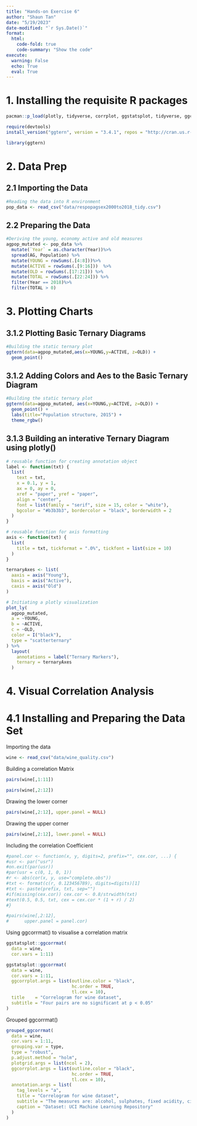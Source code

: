 ```yaml
---
title: "Hands-on Exercise 6"
author: "Shaun Tan"
date: "5/19/2023"
date-modified: "`r Sys.Date()`"
format:
  html:
    code-fold: true
    code-summary: "Show the code"
execute:
  warning: False
  echo: True
  eval: True
---
```


# 1. Installing the requisite R packages

```r
pacman::p_load(plotly, tidyverse, corrplot, ggstatsplot, tidyverse, ggcorrplot)

require(devtools)
install_version("ggtern", version = "3.4.1", repos = "http://cran.us.r-project.org")

library(ggtern)
```

# 2. Data Prep

## 2.1 Importing the Data

```r
#Reading the data into R environment
pop_data <- read_csv("data/respopagsex2000to2018_tidy.csv") 
```

## 2.2 Preparing the Data

```r
#Deriving the young, economy active and old measures
agpop_mutated <- pop_data %>%
  mutate(`Year` = as.character(Year))%>%
  spread(AG, Population) %>%
  mutate(YOUNG = rowSums(.[4:8]))%>%
  mutate(ACTIVE = rowSums(.[9:16]))  %>%
  mutate(OLD = rowSums(.[17:21])) %>%
  mutate(TOTAL = rowSums(.[22:24])) %>%
  filter(Year == 2018)%>%
  filter(TOTAL > 0)
```

# 3. Plotting Charts

## 3.1.2 Plotting Basic Ternary Diagrams

```r
#Building the static ternary plot
ggtern(data=agpop_mutated,aes(x=YOUNG,y=ACTIVE, z=OLD)) +
  geom_point()
```

## 3.1.2 Adding Colors and Aes to the Basic Ternary Diagram

```r
#Building the static ternary plot
ggtern(data=agpop_mutated, aes(x=YOUNG,y=ACTIVE, z=OLD)) +
  geom_point() +
  labs(title="Population structure, 2015") +
  theme_rgbw()
```

## 3.1.3 Building an interative Ternary Diagram using plotly()

```r
# reusable function for creating annotation object
label <- function(txt) {
  list(
    text = txt, 
    x = 0.1, y = 1,
    ax = 0, ay = 0,
    xref = "paper", yref = "paper", 
    align = "center",
    font = list(family = "serif", size = 15, color = "white"),
    bgcolor = "#b3b3b3", bordercolor = "black", borderwidth = 2
  )
}

# reusable function for axis formatting
axis <- function(txt) {
  list(
    title = txt, tickformat = ".0%", tickfont = list(size = 10)
  )
}

ternaryAxes <- list(
  aaxis = axis("Young"), 
  baxis = axis("Active"), 
  caxis = axis("Old")
)

# Initiating a plotly visualization 
plot_ly(
  agpop_mutated, 
  a = ~YOUNG, 
  b = ~ACTIVE, 
  c = ~OLD, 
  color = I("black"), 
  type = "scatterternary"
) %>%
  layout(
    annotations = label("Ternary Markers"), 
    ternary = ternaryAxes
  )
```

# 4. Visual Correlation Analysis

# 4.1 Installing and Preparing the Data Set

Importing the data

```r
wine <- read_csv("data/wine_quality.csv")
```

Building a correlation Matrix

```r
pairs(wine[,1:11])
```

```r
pairs(wine[,2:12])
```

Drawing the lower corner

```r
pairs(wine[,2:12], upper.panel = NULL)
```

Drawing the upper corner

```r
pairs(wine[,2:12], lower.panel = NULL)
```

Including the correlation Coefficient

```r
#panel.cor <- function(x, y, digits=2, prefix="", cex.cor, ...) {
#usr <- par("usr")
#on.exit(par(usr))
#par(usr = c(0, 1, 0, 1))
#r <- abs(cor(x, y, use="complete.obs"))
#txt <- format(c(r, 0.123456789), digits=digits)[1]
#txt <- paste(prefix, txt, sep="")
#if(missing(cex.cor)) cex.cor <- 0.8/strwidth(txt)
#text(0.5, 0.5, txt, cex = cex.cor * (1 + r) / 2)
#}

#pairs(wine[,2:12], 
#      upper.panel = panel.cor)
```

Using ggcorrmat() to visualise a correlation matrix

```r
ggstatsplot::ggcorrmat(
  data = wine, 
  cor.vars = 1:11)
```

```r
ggstatsplot::ggcorrmat(
  data = wine, 
  cor.vars = 1:11,
  ggcorrplot.args = list(outline.color = "black", 
                         hc.order = TRUE,
                         tl.cex = 10),
  title    = "Correlogram for wine dataset",
  subtitle = "Four pairs are no significant at p < 0.05"
)
```

Grouped ggcorrmat()

```r
grouped_ggcorrmat(
  data = wine,
  cor.vars = 1:11,
  grouping.var = type,
  type = "robust",
  p.adjust.method = "holm",
  plotgrid.args = list(ncol = 2),
  ggcorrplot.args = list(outline.color = "black", 
                         hc.order = TRUE,
                         tl.cex = 10),
  annotation.args = list(
    tag_levels = "a",
    title = "Correlogram for wine dataset",
    subtitle = "The measures are: alcohol, sulphates, fixed acidity, citric acid, chlorides, residual sugar, density, free sulfur dioxide and volatile acidity",
    caption = "Dataset: UCI Machine Learning Repository"
  )
)
```
